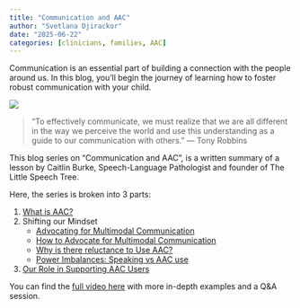 ```yaml
---
title: "Communication and AAC"
author: "Svetlana Djirackor"
date: "2025-06-22"
categories: [clinicians, families, AAC]
---
```


Communication is an essential part of building a connection with the people around us. In this blog, you'll begin the journey of learning how to foster robust communication with your child.

![](../figures/comm_aac.png)

>
“To effectively communicate, we must realize that we are all different in the way we perceive the world and use this understanding as a guide to our communication with others.” 
— Tony Robbins
>

This blog series on “Communication and AAC”, is a written summary of a lesson by Caitlin Burke, Speech-Language Pathologist and founder of The Little Speech Tree. 

Here, the series is broken into 3 parts:

1.	[What is AAC?](../aac_1/index.qmd)
2.	Shifting our Mindset
    - [Advocating for Multimodal Communication](../aac_2/advocacy_why.qmd)
    - [How to Advocate for Multimodal Communication](../aac_2/advocacy_how.qmd)
    - [Why is there reluctance to Use AAC?](../aac_2/reluctance.qmd)
    - [Power Imbalances: Speaking vs AAC use](../aac_2/pwr_imbalance.qmd)
3.	[Our Role in Supporting AAC Users](../aac_3/supporting_aac_users.qmd)

You can find the [full video here](https://kares.foundation/video-library/v/nzhj574n4cwyh9ncbkbwygwb2bh7ag) with more in-depth examples and a Q&A session.


